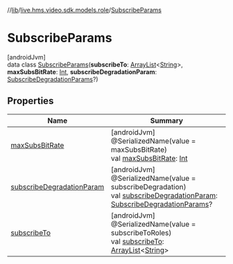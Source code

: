 //[lib](../../../index)/[live.hms.video.sdk.models.role](../index)/[SubscribeParams](index)

# SubscribeParams

[androidJvm]\
data class [SubscribeParams](index)(**subscribeTo**: [ArrayList](https://developer.android.com/reference/kotlin/java/util/ArrayList.html)<[String](https://kotlinlang.org/api/latest/jvm/stdlib/kotlin/-string/index.html)>, **maxSubsBitRate**: [Int](https://kotlinlang.org/api/latest/jvm/stdlib/kotlin/-int/index.html), **subscribeDegradationParam**: [SubscribeDegradationParams](../-subscribe-degradation-params/index)?)

## Properties

| Name                                                     | Summary                                                                                                                                                                                                                                                                  |
| -------------------------------------------------------- | ------------------------------------------------------------------------------------------------------------------------------------------------------------------------------------------------------------------------------------------------------------------------ |
| [maxSubsBitRate](max-subs-bit-rate)                      | [androidJvm]<br />@SerializedName(value = maxSubsBitRate)<br />val [maxSubsBitRate](max-subs-bit-rate): [Int](https://kotlinlang.org/api/latest/jvm/stdlib/kotlin/-int/index.html)                                                                                       |
| [subscribeDegradationParam](subscribe-degradation-param) | [androidJvm]<br />@SerializedName(value = subscribeDegradation)<br />val [subscribeDegradationParam](subscribe-degradation-param): [SubscribeDegradationParams](../-subscribe-degradation-params/index)?                                                                 |
| [subscribeTo](subscribe-to)                              | [androidJvm]<br />@SerializedName(value = subscribeToRoles)<br />val [subscribeTo](subscribe-to): [ArrayList](https://developer.android.com/reference/kotlin/java/util/ArrayList.html)<[String](https://kotlinlang.org/api/latest/jvm/stdlib/kotlin/-string/index.html)> |
